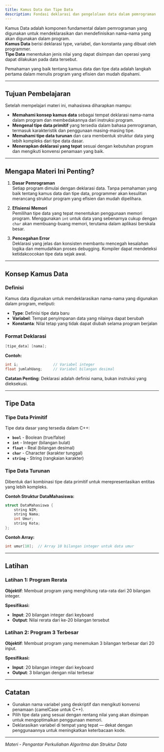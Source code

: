 ```yaml
---
title: Kamus Data dan Tipe Data
description: Fondasi deklarasi dan pengelolaan data dalam pemrograman
---
```


Kamus Data adalah komponen fundamental dalam pemrograman yang digunakan untuk mendeklarasikan dan mendefinisikan nama-nama yang akan digunakan dalam program.  
**Kamus Data** berisi deklarasi type, variabel, dan konstanta yang dibuat oleh programmer.  
**Tipe Data** menentukan jenis nilai yang dapat disimpan dan operasi yang dapat dilakukan pada data tersebut.

Pemahaman yang baik tentang kamus data dan tipe data adalah langkah pertama dalam menulis program yang efisien dan mudah dipahami.

---

## Tujuan Pembelajaran

Setelah mempelajari materi ini, mahasiswa diharapkan mampu:

- **Memahami konsep kamus data** sebagai tempat deklarasi nama-nama dalam program dan membedakannya dari instruksi program.
- **Mengenal tipe data primitif** yang tersedia dalam bahasa pemrograman, termasuk karakteristik dan penggunaan masing-masing tipe.
- **Memahami tipe data turunan** dan cara membentuk struktur data yang lebih kompleks dari tipe data dasar.
- **Menerapkan deklarasi yang tepat** sesuai dengan kebutuhan program dan mengikuti konvensi penamaan yang baik.

---

## Mengapa Materi Ini Penting?

1. **Dasar Pemrograman**  
   Setiap program dimulai dengan deklarasi data. Tanpa pemahaman yang baik tentang kamus data dan tipe data, programmer akan kesulitan merancang struktur program yang efisien dan mudah dipelihara.

2. **Efisiensi Memori**  
   Pemilihan tipe data yang tepat menentukan penggunaan memori program. Menggunakan `int` untuk data yang sebenarnya cukup dengan `char` akan membuang-buang memori, terutama dalam aplikasi berskala besar.

3. **Pencegahan Error**  
   Deklarasi yang jelas dan konsisten membantu mencegah kesalahan logika dan memudahkan proses debugging. Kompiler dapat mendeteksi ketidakcocokan tipe data sejak awal.

---

## Konsep Kamus Data

### Definisi
Kamus data digunakan untuk mendeklarasikan nama-nama yang digunakan dalam program, meliputi:
- **Type**: Definisi tipe data baru
- **Variabel**: Tempat penyimpanan data yang nilainya dapat berubah
- **Konstanta**: Nilai tetap yang tidak dapat diubah selama program berjalan

### Format Deklarasi
```cpp
[tipe_data] [nama];
```

**Contoh:**
```cpp
int i;                // Variabel integer
float jumlahUang;     // Variabel bilangan desimal
```

**Catatan Penting**: Deklarasi adalah definisi nama, bukan instruksi yang dieksekusi.

---

## Tipe Data

### Tipe Data Primitif
Tipe data dasar yang tersedia dalam C++:

- **`bool`** - Boolean (true/false)
- **`int`** - Integer (bilangan bulat)
- **`float`** - Real (bilangan desimal)
- **`char`** - Character (karakter tunggal)
- **`string`** - String (rangkaian karakter)

### Tipe Data Turunan
Dibentuk dari kombinasi tipe data primitif untuk merepresentasikan entitas yang lebih kompleks.

**Contoh Struktur DataMahasiswa:**
```cpp
struct DataMahasiswa {
    string NIM;
    string Nama;
    int Umur;
    string Kota;
};
```

**Contoh Array:**
```cpp
int umur[10];  // Array 10 bilangan integer untuk data umur
```

---

## Latihan

### Latihan 1: Program Rerata
**Objektif**: Membuat program yang menghitung rata-rata dari 20 bilangan integer.

**Spesifikasi:**
- **Input**: 20 bilangan integer dari keyboard
- **Output**: Nilai rerata dari ke-20 bilangan tersebut

### Latihan 2: Program 3 Terbesar
**Objektif**: Membuat program yang menemukan 3 bilangan terbesar dari 20 input.

**Spesifikasi:**
- **Input**: 20 bilangan integer dari keyboard  
- **Output**: 3 bilangan dengan nilai terbesar

---

## Catatan

- Gunakan nama variabel yang deskriptif dan mengikuti konvensi penamaan (camelCase untuk C++).
- Pilih tipe data yang sesuai dengan rentang nilai yang akan disimpan untuk mengoptimalkan penggunaan memori.
- Deklarasikan variabel di tempat yang tepat — dekat dengan penggunaannya untuk meningkatkan keterbacaan kode.

---

*Materi - Pengantar Perkuliahan Algoritma dan Struktur Data*